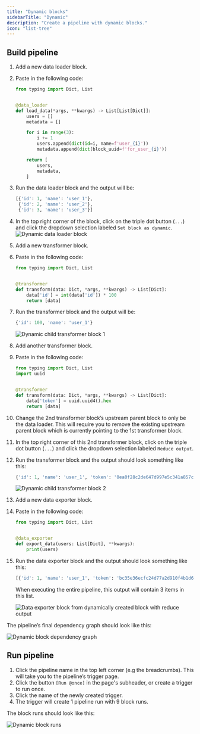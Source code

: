 ```yaml
---
title: "Dynamic blocks"
sidebarTitle: "Dynamic"
description: "Create a pipeline with dynamic blocks."
icon: "list-tree"
---
```


## Build pipeline

1. Add a new data loader block.
1. Paste in the following code:
    ```python
    from typing import Dict, List


    @data_loader
    def load_data(*args, **kwargs) -> List[List[Dict]]:
        users = []
        metadata = []

        for i in range(3):
            i += 1
            users.append(dict(id=i, name=f'user_{i}'))
            metadata.append(dict(block_uuid=f'for_user_{i}'))

        return [
            users,
            metadata,
        ]
    ```
1. Run the data loader block and the output will be:
    ```python
    [{'id': 1, 'name': 'user_1'},
     {'id': 2, 'name': 'user_2'},
     {'id': 3, 'name': 'user_3'}]
    ```
1. In the top right corner of the block, click on the triple dot button (`...`) and click the
dropdown selection labeled `Set block as dynamic`.
    ![Dynamic data loader block](https://github.com/mage-ai/assets/blob/main/blocks/dynamic-block-data-loader.png?raw=true)
1. Add a new transformer block.
1. Paste in the following code:
    ```python
    from typing import Dict, List


    @transformer
    def transform(data: Dict, *args, **kwargs) -> List[Dict]:
        data['id'] = int(data['id']) * 100
        return [data]
    ```
1. Run the transformer block and the output will be:
    ```python
    {'id': 100, 'name': 'user_1'}
    ```

    ![Dynamic child transformer block 1](https://github.com/mage-ai/assets/blob/main/blocks/dynamic-block-transformer1.png?raw=true)
1. Add another transformer block.
1. Paste in the following code:
    ```python
    from typing import Dict, List
    import uuid


    @transformer
    def transform(data: Dict, *args, **kwargs) -> List[Dict]:
        data['token'] = uuid.uuid4().hex
        return [data]
    ```
1. Change the 2nd transformer block’s upstream parent block to only be the data loader.
This will require you to remove the existing upstream parent block which is currently pointing to
the 1st transformer block.
1. In the top right corner of this 2nd transformer block,
click on the triple dot button (`...`) and click the
dropdown selection labeled `Reduce output`.
1. Run the transformer block and the output should look something like this:
    ```python
    {'id': 1, 'name': 'user_1', 'token': '0ea0f28c2de647d997e5c341a857c92f'}
    ```

    ![Dynamic child transformer block 2](https://github.com/mage-ai/assets/blob/main/blocks/dynamic-block-transformer2.png?raw=true)
1. Add a new data exporter block.
1. Paste in the following code:
    ```python
    from typing import Dict, List


    @data_exporter
    def export_data(users: List[Dict], **kwargs):
        print(users)
    ```
1. Run the data exporter block and the output should look something like this:
    ```python
    [{'id': 1, 'name': 'user_1', 'token': 'bc35e36ecfc24d77a2d910f4b1d6611d'}]
    ```

    When executing the entire pipeline, this output will contain 3 items in this list.

    ![Data exporter block from dynamically created block with reduce output](https://github.com/mage-ai/assets/blob/main/blocks/dynamic-block-data-exporter.png?raw=true)

The pipeline’s final dependency graph should look like this:

![Dynamic block dependency graph](https://github.com/mage-ai/assets/blob/main/blocks/dynamic-block-graph.jpg?raw=true)

## Run pipeline

1. Click the pipeline name in the top left corner (e.g the breadcrumbs).
This will take you to the pipeline’s trigger page.
1. Click the button `[Run @once]` in the page's subheader,
or create a trigger to run once.
1. Click the name of the newly created trigger.
1. The trigger will create 1 pipeline run with 9 block runs.

The block runs should look like this:

![Dynamic block runs](https://github.com/mage-ai/assets/blob/main/blocks/dynamic-block-runs.png?raw=true)
